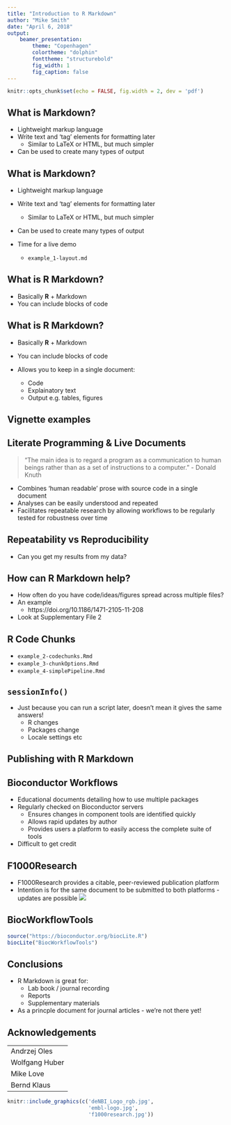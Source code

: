 ```yaml
---
title: "Introduction to R Markdown"
author: "Mike Smith"
date: "April 6, 2018"
output: 
    beamer_presentation:
        theme: "Copenhagen"
        colortheme: "dolphin"
        fonttheme: "structurebold"
        fig_width: 1
        fig_caption: false
---
```


```r
knitr::opts_chunk$set(echo = FALSE, fig.width = 2, dev = 'pdf')
```

## What is Markdown?

- Lightweight markup language
- Write text and 'tag' elements for formatting later
    - Similar to LaTeX or HTML, but much simpler
- Can be used to create many types of output
    
## What is Markdown?

- Lightweight markup language
- Write text and 'tag' elements for formatting later
    - Similar to LaTeX or HTML, but much simpler
- Can be used to create many types of output

- Time for a live demo
    - `example_1-layout.md`

## What is R Markdown?

- Basically **R** + Markdown
- You can include blocks of code 

## What is R Markdown?

- Basically **R** + Markdown
- You can include blocks of code 

- Allows you to keep in a single document:
    - Code 
    - Explainatory text
    - Output e.g. tables, figures
    
## Vignette examples 

## Literate Programming & Live Documents

> "The main idea is to regard a program as a communication to human beings rather than as a set of instructions to a computer." - Donald Knuth

- Combines ‘human readable’ prose with source code in a single document
- Analyses can be easily understood and repeated
- Facilitates repeatable research by allowing workflows to be regularly tested for robustness over time

## Repeatability vs Reproducibility

- Can you get my results from my data?

## How can R Markdown help?

- How often do you have code/ideas/figures spread across multiple files?
- An example
    - https://doi.org/10.1186/1471-2105-11-208
- Look at Supplementary File 2

## R Code Chunks

- `example_2-codechunks.Rmd`
- `example_3-chunkOptions.Rmd`
- `example_4-simplePipeline.Rmd`

## `sessionInfo()`

- Just because you can run a script later, doesn't mean it gives the same answers!
    - R changes
    - Packages change
    - Locale settings etc
    
## Publishing with R Markdown

## Bioconductor Workflows

- Educational documents detailing how to use multiple packages
- Regularly checked on Bioconductor servers
    - Ensures changes in component tools are identified quickly
    - Allows rapid updates by author
    - Provides users a platform to easily access the complete suite of tools
- Difficult to get credit 
    
## F1000Research

- F1000Research provides a citable, peer-reviewed publication platform
- Intention is for the same document to be submitted to both platforms - updates are possible
![](publishing-pipeline.png)

## BiocWorkflowTools

```r
source("https://bioconductor.org/biocLite.R")
biocLite("BiocWorkflowTools")
```

## Conclusions

- R Markdown is great for:
    - Lab book / journal recording
    - Reports
    - Supplementary materials
    
- As a princple document for journal articles - we're not there yet!

## Acknowledgements

|      |
|-------------|
| Andrzej Oles |
| Wolfgang Huber |
| Mike Love |
| Bernd Klaus |

```r
knitr::include_graphics(c('deNBI_Logo_rgb.jpg',
                          'embl-logo.jpg',
                          'f1000research.jpg'))
```



